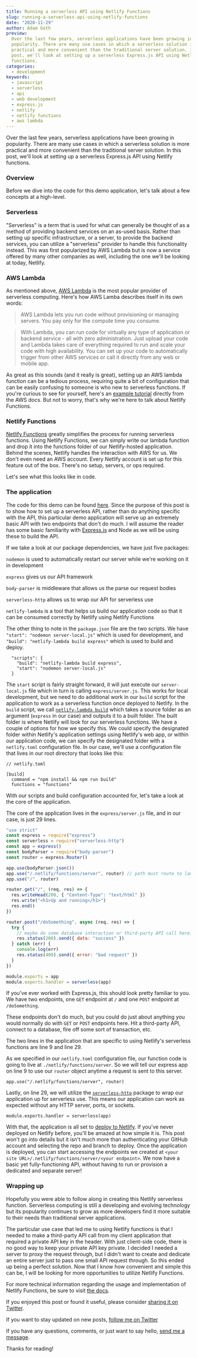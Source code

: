 ```yaml
---
title: Running a serverless API using Netlify Functions
slug: running-a-serverless-api-using-netlify-functions
date: "2020-11-29"
author: Adam Goth
preview:
  Over the last few years, serverless applications have been growing in
  popularity. There are many use cases in which a serverless solution is more
  practical and more convenient than the traditional server solution. In this
  post, we'll look at setting up a serverless Express.js API using Netlify
  functions.
categories:
  - development
keywords:
  - javascript
  - serverless
  - api
  - web development
  - express.js
  - netlify
  - netlify functions
  - aws lambda
---
```


Over the last few years, serverless applications have been growing in
popularity. There are many use cases in which a serverless solution is more
practical and more convenient than the traditional server solution. In this
post, we'll look at setting up a serverless Express.js API using Netlify
functions.

### Overview

Before we dive into the code for this demo application, let's talk about a few
concepts at a high-level.

### Serverless

"Serverless" is a term that is used for what can generally be thought of as a
method of providing backend services on an as-used basis. Rather than setting up
specific infrastructure, or a server, to provide the backend services, you can
utilize a "serverless" provider to handle this functionality instead. This was
first popularized by AWS Lambda but is now a service offered by many other
companies as well, including the one we'll be looking at today, Netlify.

### AWS Lambda

As mentioned above, [AWS Lambda](https://aws.amazon.com/lambda/) is the most
popular provider of serverless computing. Here's how AWS Lamba describes itself
in its own words:

> AWS Lambda lets you run code without provisioning or managing servers. You pay
> only for the compute time you consume.

> With Lambda, you can run code for virtually any type of application or backend
> service - all with zero administration. Just upload your code and Lambda takes
> care of everything required to run and scale your code with high availability.
> You can set up your code to automatically trigger from other AWS services or
> call it directly from any web or mobile app.

As great as this sounds (and it really is great), setting up an AWS lambda
function can be a tedious process, requiring quite a bit of configuration that
can be easily confusing to someone is who new to serverless functions. If you're
curious to see for yourself, here's an
[example tutorial](https://docs.aws.amazon.com/toolkit-for-eclipse/v1/user-guide/lambda-tutorial.html)
directly from the AWS docs. But not to worry, that's why we're here to talk
about Netlify Functions.

### Netlify Functions

[Netlify Functions](https://www.netlify.com/products/functions/) greatly
simplifies the process for running serverless functions. Using Netlify
Functions, we can simply write our lambda function and drop it into the
functions folder of our Netlify-hosted application. Behind the scenes, Netlify
handles the interaction with AWS for us. We don't even need an AWS account.
Every Netlify account is set up for this feature out of the box. There's no
setup, servers, or ops required.

Let's see what this looks like in code.

### The application

The code for this demo can be found
[here](https://github.com/adamgoth/netlify-serverless-demo). Since the purpose
of this post is to show how to set up a serverless API, rather than do anything
specific with the API, this particular demo application will serve up an
extremely basic API with two endpoints that don't do much. I will assume the
reader has some basic familiarity with [Express.js](https://expressjs.com/) and
Node as we will be using these to build the API.

If we take a look at our package dependencies, we have just five packages:

`nodemon` is used to automatically restart our server while we're working on it
in development

`express` gives us our API framework

`body-parser` is middleware that allows us the parse our request bodies

`serverless-http` allows us to wrap our API for serverless use

`netlify-lambda` is a tool that helps us build our application code so that it
can be consumed correctly by Netlify using Netlify Functions

The other thing to note in the `package.json` file are the two scripts. We have
`"start": "nodemon server-local.js"` which is used for development, and
`"build": "netlify-lambda build express"` which is used to build and deploy.

```
  "scripts": {
    "build": "netlify-lambda build express",
    "start": "nodemon server-local.js"
  }
```

The `start` script is fairly straight forward, it will just execute our
`server-local.js` file which in turn is calling `express/server.js`. This works
for local development, but we need to do additional work in our `build` script
for the application to work as a serverless function once deployed to Netlify.
In the `build` script, we call
[`netlify-lambda build`](https://github.com/netlify/netlify-lambda#netlify-lambda-build)
which takes a source folder as an argument (`express` in our case) and outputs
it to a built folder. The built folder is where Netlify will look for our
serverless functions. We have a couple of options for how we specify this. We
could specify the designated folder within Netlify's application settings using
Netlify's web app, or within our application code, we can specify the designated
folder with a `netlify.toml` configuration file. In our case, we'll use a
configuration file that lives in our root directory that looks like this:

```
// netlify.toml

[build]
  command = "npm install && npm run build"
  functions = "functions"
```

With our scripts and build configuration accounted for, let's take a look at the
core of the application.

The core of the application lives in the `express/server.js` file, and in our
case, is just 29 lines.

```javascript
"use strict"
const express = require("express")
const serverless = require("serverless-http")
const app = express()
const bodyParser = require("body-parser")
const router = express.Router()

app.use(bodyParser.json())
app.use("/.netlify/functions/server", router) // path must route to lambda
app.use("/", router)

router.get("/", (req, res) => {
  res.writeHead(200, { "Content-Type": "text/html" })
  res.write("<h1>Up and running</h1>")
  res.end()
})

router.post("/doSomething", async (req, res) => {
  try {
    // maybe do some database interaction or third-party API call here!
    res.status(200).send({ data: "success" })
  } catch (err) {
    console.log(err)
    res.status(400).send({ error: "bad request" })
  }
})

module.exports = app
module.exports.handler = serverless(app)
```

If you've ever worked with Express.js, this should look pretty familiar to you.
We have two endpoints, one `GET` endpoint at `/` and one `POST` endpoint at
`/doSomething`.

These endpoints don't do much, but you could do just about anything you would
normally do with `GET` or `POST` endpoints here. Hit a third-party API, connect
to a database, fire off some sort of transaction, etc.

The two lines in the application that are specific to using Netlify's serverless
functions are line 9 and line 29.

As we specified in our `netlify.toml` configuration file, our function code is
going to live at `./netlify/functions/server`. So we will tell our express app
on line 9 to use our `router` object anytime a request is sent to this server.

```
app.use("/.netlify/functions/server", router)
```

Lastly, on line 29, we will utilize the
[`serverless-http`](https://github.com/dougmoscrop/serverless-http) package to
wrap our application up for serverless use. This means our application can work
as expected without any HTTP server, ports, or sockets.

```
module.exports.handler = serverless(app)
```

With that, the application is all set to
[deploy to Netlify](https://docs.netlify.com/site-deploys/overview/#deploy-summary).
If you've never deployed on Netlify before, you'll be amazed at how simple it
is. This post won't go into details but it isn't much more than authenticating
your GitHub account and selecting the repo and branch to deploy. Once the
application is deployed, you can start accessing the endpoints we created at
`<your site URL>/.netlify/functions/server/<your endpoint>`. We now have a basic
yet fully-functioning API, without having to run or provision a dedicated and
separate server!

### Wrapping up

Hopefully you were able to follow along in creating this Netlify serverless
function. Serverless computing is still a developing and evolving technology but
its popularity continues to grow as more developers find it more suitable to
their needs than traditional server applications.

The particular use case that led me to using Netlify functions is that I needed
to make a third-party API call from my client application that required a
private API key in the header. With just client-side code, there is no good way
to keep your private API key private. I decided I needed a server to proxy the
request through, but I didn't want to create and dedicate an entire server just
to pass one small API request through. So this ended up being a perfect
solution. Now that I know how convenient and simple this can be, I will be
looking for more opportunities to utilize Netlify Functions.

For more technical information regarding the usage and implementation of Netlify
Functions, be sure to visit
[the docs](https://docs.netlify.com/functions/overview/#manage-your-serverless-functions).

If you enjoyed this post or found it useful, please consider
[sharing it on Twitter](https://twitter.com/intent/tweet?url=https%3A%2F%2Fwww.adamgoth.com%2Frunning-a-serverless-api-using-netlify-functions).

If you want to stay updated on new posts,
[follow me on Twitter](https://twitter.com/intent/follow?original_referer=https%3A%2F%2Fpublish.twitter.com%2F%3FbuttonType%3DFollowButton%26query%3Dhttps%253A%252F%252Ftwitter.com%252Finit_adam%26widget%3DButton&ref_src=twsrc%5Etfw&region=follow_link&screen_name=init_adam&tw_p=followbutton)

If you have any questions, comments, or just want to say hello,
[send me a message](https://twitter.com/messages/compose?recipient_id=33618361).

Thanks for reading!
